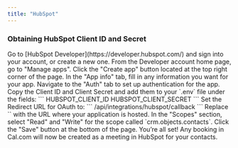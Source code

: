 ```yaml
---
title: "HubSpot"
---
```


### Obtaining HubSpot Client ID and Secret

<Steps>
    <Step title="Sign into HubSpot Developer">
        Go to [HubSpot Developer](https://developer.hubspot.com/) and sign into your account, or create a new one.
    </Step>
    <Step title="Navigate to Manage Apps">
        From the Developer account home page, go to "Manage apps".
    </Step>
    <Step title="Create a new app">
        Click the "Create app" button located at the top right corner of the page.
    </Step>
    <Step title="Fill in App Information">
        In the "App info" tab, fill in any information you want for your app.
    </Step>
    <Step title="Go to the Auth tab">
        Navigate to the "Auth" tab to set up authentication for the app.
    </Step>
    <Step title="Copy Client ID and Client Secret">
        Copy the Client ID and Client Secret and add them to your `.env` file under the fields:
        ```
        HUBSPOT_CLIENT_ID
        HUBSPOT_CLIENT_SECRET
        ```
    </Step>
    <Step title="Set the Redirect URL for OAuth">
        Set the Redirect URL for OAuth to:
        ```
        <Cal.com URL>/api/integrations/hubspot/callback
        ```
        Replace `<Cal.com URL>` with the URL where your application is hosted.
    </Step>
    <Step title="Select Required Scopes">
        In the "Scopes" section, select "Read" and "Write" for the scope called `crm.objects.contacts`.
    </Step>
    <Step title="Save the Application">
        Click the "Save" button at the bottom of the page.
    </Step>
    <Step title="Complete HubSpot Integration">
        You’re all set! Any booking in Cal.com will now be created as a meeting in HubSpot for your contacts.
    </Step>
</Steps>
